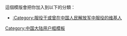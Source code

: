 {{Userbox
  |id=[[File:China Emblem PLA.svg|45px]]
  |id-s=3
  |id-c=red
  |info=该用户现在或曾经是'''[[中国人民解放军|{{yellow|中国人民解放军}}]]'''军人。
  |info-c=red
  |info-fc=yellow
  |info-s=9
  |border-c=black
  |usercategory=服役于或曾在中国人民解放军中服役的维基人
}}
<noinclude>
<p style="clear: both; padding-top: 2em">
這個模版會把你加入到以下的分類：
*[[:Category:服役于或曾在中国人民解放军中服役的维基人]]
</p>

[[Category:中国大陆用户框模板]]
</noinclude>